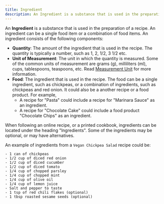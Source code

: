 ```yaml
---
title: Ingredient
description: An Ingredient is a substance that is used in the preparation of a recipe. An ingredient can be a single food item or a combination of food items. An ingredient consists of the following components: Quantity, Unit of Measurement, and Food.
---
```


An **Ingredient** is a substance that is used in the preparation of a recipe. An ingredient can be a single food item or a combination of food items. An ingredient consists of the following components:

- **Quantity**: The amount of the ingredient that is used in the recipe. The quantity is typically a number, such as 1, 2, 1/2, 3 1/2 etc.
- **Unit of Measurement**: The unit in which the quantity is measured. Some of the common units of measurement are grams (g), milliliters (ml), cups, tablespoons, teaspoons, etc. Read [Measurement Unit](/concepts/measurement-unit) for more information.
- **Food**: The ingredient that is used in the recipe. The food can be a single ingredient, such as chickpeas, or a combination of ingredients, such as chickpeas and red onion. It could also be a another recipe or a food product. For example,
  - A recipe for "Pasta" could include a recipe for "Marinara Sauce" as an ingredient.
  - A recipe for "Chocolate Cake" could include a food product "Chocolate Chips" as an ingredient.

When following an online recipe, or a printed cookbook, ingredients can be located under the heading "Ingredients". Some of the ingredients may be optional, or may have alternatives.

An example of ingredients from a `Vegan Chickpea Salad` recipe could be:

```
- 1 can of chickpeas
- 1/2 cup of diced red onion
- 1/2 cup of diced cucumber
- 1/2 cup of diced tomato
- 1/4 cup of chopped parsley
- 1/4 cup of chopped mint
- 1/4 cup of olive oil
- 1/4 cup of lemon juice
- Salt and pepper to taste
- 1 tsp of red chili flakes (optional)
- 1 tbsp roasted sesame seeds (optional)
```

